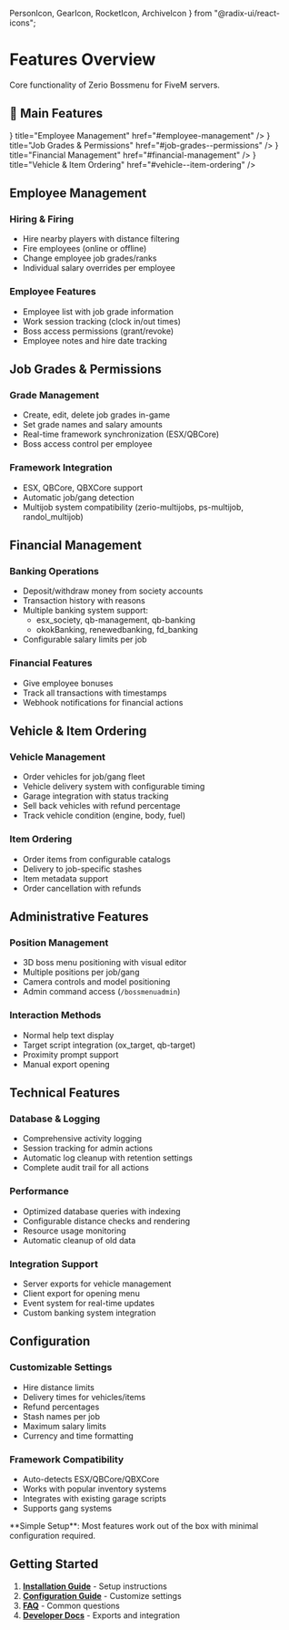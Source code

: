   PersonIcon,
  GearIcon,
  RocketIcon,
  ArchiveIcon
} from "@radix-ui/react-icons";

# Features Overview

Core functionality of Zerio Bossmenu for FiveM servers.

## 🏢 Main Features

<Cards>
  <Cards.Card
    icon={<PersonIcon />}
    title="Employee Management"
    href="#employee-management"
  />
  <Cards.Card
    icon={<GearIcon />}
    title="Job Grades & Permissions"
    href="#job-grades--permissions"
  />
  <Cards.Card
    icon={<RocketIcon />}
    title="Financial Management"
    href="#financial-management"
  />
  <Cards.Card
    icon={<ArchiveIcon />}
    title="Vehicle & Item Ordering"
    href="#vehicle--item-ordering"
  />
</Cards>

## Employee Management

### Hiring & Firing

- Hire nearby players with distance filtering
- Fire employees (online or offline)
- Change employee job grades/ranks
- Individual salary overrides per employee

### Employee Features

- Employee list with job grade information
- Work session tracking (clock in/out times)
- Boss access permissions (grant/revoke)
- Employee notes and hire date tracking

## Job Grades & Permissions

### Grade Management

- Create, edit, delete job grades in-game
- Set grade names and salary amounts
- Real-time framework synchronization (ESX/QBCore)
- Boss access control per employee

### Framework Integration

- ESX, QBCore, QBXCore support
- Automatic job/gang detection
- Multijob system compatibility (zerio-multijobs, ps-multijob, randol_multijob)

## Financial Management

### Banking Operations

- Deposit/withdraw money from society accounts
- Transaction history with reasons
- Multiple banking system support:
  - esx_society, qb-management, qb-banking
  - okokBanking, renewedbanking, fd_banking
- Configurable salary limits per job

### Financial Features

- Give employee bonuses
- Track all transactions with timestamps
- Webhook notifications for financial actions

## Vehicle & Item Ordering

### Vehicle Management

- Order vehicles for job/gang fleet
- Vehicle delivery system with configurable timing
- Garage integration with status tracking
- Sell back vehicles with refund percentage
- Track vehicle condition (engine, body, fuel)

### Item Ordering

- Order items from configurable catalogs
- Delivery to job-specific stashes
- Item metadata support
- Order cancellation with refunds

## Administrative Features

### Position Management

- 3D boss menu positioning with visual editor
- Multiple positions per job/gang
- Camera controls and model positioning
- Admin command access (`/bossmenuadmin`)

### Interaction Methods

- Normal help text display
- Target script integration (ox_target, qb-target)
- Proximity prompt support
- Manual export opening

## Technical Features

### Database & Logging

- Comprehensive activity logging
- Session tracking for admin actions
- Automatic log cleanup with retention settings
- Complete audit trail for all actions

### Performance

- Optimized database queries with indexing
- Configurable distance checks and rendering
- Resource usage monitoring
- Automatic cleanup of old data

### Integration Support

- Server exports for vehicle management
- Client export for opening menu
- Event system for real-time updates
- Custom banking system integration

## Configuration

### Customizable Settings

- Hire distance limits
- Delivery times for vehicles/items
- Refund percentages
- Stash names per job
- Maximum salary limits
- Currency and time formatting

### Framework Compatibility

- Auto-detects ESX/QBCore/QBXCore
- Works with popular inventory systems
- Integrates with existing garage scripts
- Supports gang systems

<Callout type="info">
  **Simple Setup**: Most features work out of the box with minimal configuration
  required.
</Callout>

## Getting Started

1. **[Installation Guide](/bossmenu/installationguide)** - Setup instructions
2. **[Configuration Guide](/bossmenu/configuration)** - Customize settings
3. **[FAQ](/bossmenu/faq)** - Common questions
4. **[Developer Docs](/bossmenu/devdocs)** - Exports and integration

